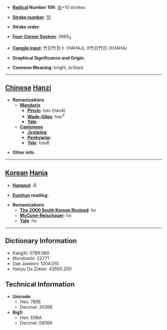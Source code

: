 * '''[[Wiktionary:Chinese radical index| Radical]] Number 106''': [[Wiktionary:Chinese radical index 白|白]]+10 strokes

* '''[[Wiktionary:Chinese total strokes index|Stroke number]]''': [[Wiktionary:Chinese total strokes index 15|15]]

* '''Stroke order''': 

* '''[[Wiktionary:Chinese four corner index|Four-Corner System]]''': 2665<sub>3</sub>

* '''[[Wiktionary:Chinese Cangjie index|Cangjie input]]''': 竹日竹日十 (HAHAJ), X竹日竹日 (XHAHA)

* '''Graphical Significance and Origin''': 

* '''Common Meaning''': bright, brilliant

----

== [[Chinese]] [[Hanzi]] ==

* '''Romanizations'''
** '''[[Mandarin]]'''
*** '''[[Pinyin]]''': hào (hao4)
*** '''[[Wade-Giles]]''': hao<sup>4</sup>
*** '''[[Yale]]''': 
** '''[[Cantonese]]'''
*** '''[[Jyutping]]''':
*** '''[[Penkyamp]]''': 
*** '''[[Yale]]''': hou6

* '''Other info''': 

----

== [[Korean]] [[Hanja]] ==

* '''[[Hangeul]]''': 호

* '''[[Eumhun]] reading''': 

* '''Romanizations'''
** '''[[The 2000 South Korean Revised Romanization|The 2000 South Korean Revised]]''': ho
** '''[[McCune-Reischauer]]''': ho
** '''[[Yale]]''': ho

----

== Dictionary Information ==

* KangXi: 0789.060
* Morobashi: 22771
* Dae Jaweon: 1204.010
* Hanyu Da Zidian: 42650.200

== Technical Information ==

* '''Unicode''':
** Hex: 769E
** Decimal: 30366
* '''Big5''':
** Hex: E6BA
** Decimal: 59066